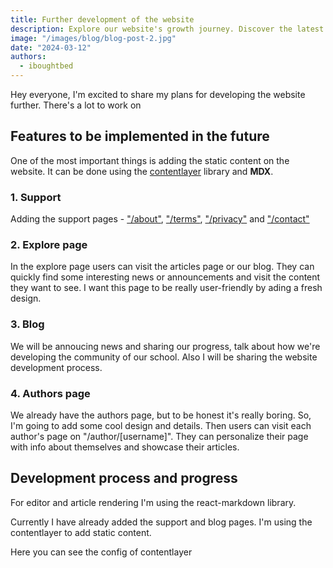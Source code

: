 ```yaml
---
title: Further development of the website
description: Explore our website's growth journey. Discover the latest enhancements and features
image: "/images/blog/blog-post-2.jpg"
date: "2024-03-12"
authors:
  - iboughtbed
---
```


Hey everyone, I'm excited to share my plans for developing the website further. There's a lot to work on

## Features to be implemented in the future

One of the most important things is adding the static content on the website.
It can be done using the [contentlayer](https://contentlayer.dev) library and **MDX**.

### 1. Support

Adding the support pages - ["/about"](/about), ["/terms"](/terms), ["/privacy"](/privacy) and ["/contact"](/contact)

### 2. Explore page

In the explore page users can visit the articles page or our blog. They can quickly find some interesting news or announcements and visit the content they want to see.
I want this page to be really user-friendly by ading a fresh design.

### 3. Blog

We will be annoucing news and sharing our progress, talk about how we're developing the community of our school.
Also I will be sharing the website development process.

### 4. Authors page

We already have the authors page, but to be honest it's really boring. So, I'm going to add some cool design and details.
Then users can visit each author's page on "/author/[username]".
They can personalize their page with info about themselves and showcase their articles.

## Development process and progress

For editor and article rendering I'm using the react-markdown library.

Currently I have already added the support and blog pages.
I'm using the contentlayer to add static content.

Here you can see the config of contentlayer
